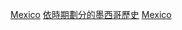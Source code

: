 {{commonscat|Mexico by century}}
{{Portal|墨西哥}}

[[Category:各世紀各國|Mexico]]
[[Category:依時期劃分的墨西哥歷史|]]
[[Category:各世纪北美洲|Mexico]]